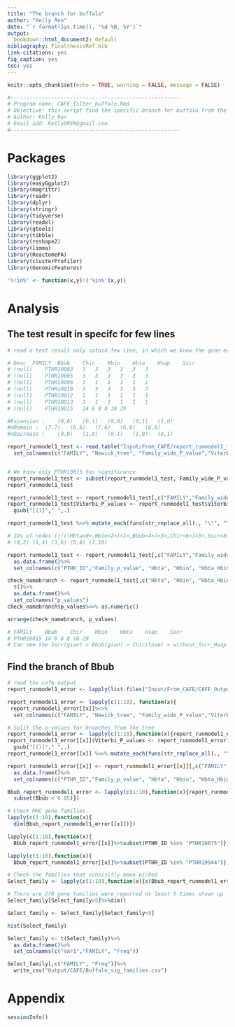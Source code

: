 ```yaml
---
title: "The branch for buffalo"
author: "Kelly Ren"
date: "`r format(Sys.time(), '%d %B, %Y')`"
output:
  bookdown::html_document2: default
bibliography: FinalthesisRef.bib
link-citations: yes
fig_caption: yes
toc: yes
---
```


```r
knitr::opts_chunk$set(echo = TRUE, warning = FALSE, message = FALSE)
```

```r
#------------------------------------------------------
# Program name: CAFE_filter_buffalo.Rmd
# Objective: this script find the specific branch for buffalo from the CAFE output and find the changed genes that specific to the branch. The GO and KEGG enrichment analysis was done base on those changed genes and immune genes respectively.
# Author: Kelly Ren
# Email add: KellyDREN@gmail.com
#------------------------------------------------------
```

# Packages

```r
library(ggplot2)
library(easyGgplot2)
library(magrittr)
library(readr)
library(dplyr)
library(stringr)
library(tidyverse)
library(readxl)
library(gtools)
library(tibble)
library(reshape2)
library(limma)
library(ReactomePA)
library(clusterProfiler)
library(GenomicFeatures)

'%!in%' <- function(x,y)!('%in%'(x,y))
```

# Analysis
## The test result in specifc for few lines

```r
# read a test result only cotain few line, in which we know the gene evolution in buffalo for those families.

# Desc	FAMILY	Bbub	Chir	Hbin	Hbta	Hsap	Sscr
# (null)	PTHR10003	3	3	3	3	3	3
# (null)	PTHR10005	3	3	3	3	3	3
# (null)	PTHR10006	1	1	1	1	1	1
# (null)	PTHR10010	3	3	3	3	3	3
# (null)	PTHR10012	1	1	1	1	1	1
# (null)	PTHR10013	1	1	1	1	1	1
# (null)	PTHR10015	14 6 8 8 10	29

#Expansion :	(0,0)	(0,1)	(0,0)	(0,1)	(1,0)
#nRemain :	(7,7)	(6,6)	(7,6)	(6,6)	(6,6)
#nDecrease :	(0,0)	(1,0)	(0,1)	(1,0)	(0,1)

report_runmodel1_test <- read.table("Input/From_CAFE/report_runmodel1_test.cafe", skip = 11)%>%
  set_colnames(c("FAMILY", "Newick_tree", "Family_wide_P_value","Viterbi_P_values"))


# We know only PTHR10015 has significance
report_runmodel1_test <- subset(report_runmodel1_test, Family_wide_P_value < 0.05)
report_runmodel1_test

report_runmodel1_test <- report_runmodel1_test[,c("FAMILY","Family_wide_P_value","Viterbi_P_values")]
report_runmodel1_test$Viterbi_P_values <- report_runmodel1_test$Viterbi_P_values%>%
  gsub("[()]"," ",.)

report_runmodel1_test %<>% mutate_each(funs(str_replace_all(., "\"", "")))

# IDs of nodes:(((((Hbta<0>,Hbin<2>)<1>,Bbub<4>)<3>,Chir<6>)<5>,Sscr<8>)<7>,Hsap<10>)<9>
# (0,2) (1,4) (3,6) (5,8) (7,10)

report_runmodel1_test <- report_runmodel1_test[,c("FAMILY","Family_wide_P_value")]%>%cbind(read.table(text = report_runmodel1_test$Viterbi_P_values, sep = ",", colClasses = "character"))%>%
  as.data.frame()%>%
  set_colnames(c("PTHR_ID","Family_p_value", "Hbta", "Hbin", "Hbta_Hbin", "Bbub", "Hbta_Hbin_Bbub", "Chir", "without_Sscr_Hsap", "Sscr", "without_Hsap", "Hsap"))

check_namebranch <- report_runmodel1_test[,c("Hbta", "Hbin", "Hbta_Hbin", "Bbub", "Hbta_Hbin_Bbub", "Chir", "without_Sscr_Hsap", "Sscr", "without_Hsap", "Hsap")]%>%
  t()%>%
  as.data.frame()%>%
  set_colnames("p_values")
check_namebranch$p_values%<>% as.numeric()

arrange(check_namebranch, p_values)

# FAMILY	Bbub	Chir	Hbin	Hbta	Hsap	Sscr
# PTHR10015	14 6 8 8 10	29
# Can see the Sscr(gian) > Bbub(gian) > Chir(lose) > without_Sscr_Hsap (lose)
```

## Find the branch of Bbub
```r
# read the cafe output
report_runmodel1_error <- lapply(list.files("Input/From_CAFE/CAFE_Output_errorcontrol",full.names = TRUE), function(x){read.table(x, skip = 11)})

report_runmodel1_error <- lapply(c(1:10), function(x){
 report_runmodel1_error[[x]]%<>%
  set_colnames(c("FAMILY", "Newick_tree", "Family_wide_P_value","Viterbi_P_values"))})

```

```r
# Split the p-values for branches from the tree
report_runmodel1_error <- lapply(c(1:10),function(x){report_runmodel1_error[[x]] <- report_runmodel1_error[[x]][,c("FAMILY","Family_wide_P_value","Viterbi_P_values")]
report_runmodel1_error[[x]]$Viterbi_P_values <- report_runmodel1_error[[x]]$Viterbi_P_values%>%
  gsub("[()]"," ",.)
report_runmodel1_error[[x]] %<>% mutate_each(funs(str_replace_all(., "\"", "")))

report_runmodel1_error[[x]] <- report_runmodel1_error[[x]][,c("FAMILY","Family_wide_P_value")]%>%cbind(read.table(text = report_runmodel1_error[[x]]$Viterbi_P_values, sep = ",", colClasses = "character"))%>%
  as.data.frame()%>%
  set_colnames(c("PTHR_ID","Family_p_value", "Hbta", "Hbin", "Hbta_Hbin", "Bbub", "Hbta_Hbin_Bbub", "Chir", "without_Sscr_Hsap", "Sscr", "without_Hsap", "Hsap"))})
```

```r
Bbub_report_runmodel1_error <- lapply(c(1:10),function(x){report_runmodel1_error[[x]]%>%
  subset(Bbub < 0.05)})

# Check MHC gene families.
lapply(c(1:10),function(x){
  dim(Bbub_report_runmodel1_error[[x]])})

lapply(c(1:10),function(x){
  Bbub_report_runmodel1_error[[x]]%>%subset(PTHR_ID %in% "PTHR16675")})

lapply(c(1:10),function(x){
  Bbub_report_runmodel1_error[[x]]%>%subset(PTHR_ID %in% "PTHR19944")})

# Check the families that consisitly been picked 
Select_family <- lapply(c(1:10),function(x){c(Bbub_report_runmodel1_error[[x]]$PTHR_ID)})%>%unlist%>%table()

# There are 270 gene families were reported at least 5 times shown up
Select_family[Select_family>5]%>%dim()

Select_family <- Select_family[Select_family>5]

hist(Select_family)
```

```r
Select_family <- t(Select_family)%>%
  as.data.frame()%>%
  set_colnames(c("Var1","FAMILY", "Freq"))

Select_family[,c("FAMILY", "Freq")]%>%
  write_csv("Output/CAFE/Buffalo_sig_families.csv")
```

# Appendix

```r
sessionInfo()
```


